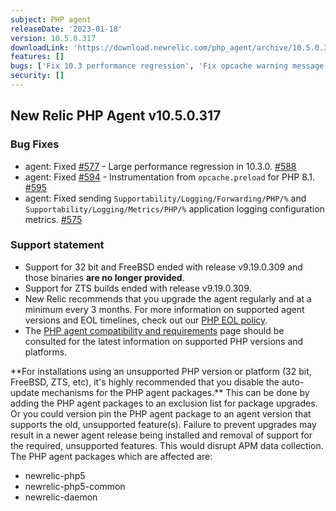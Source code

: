 ```yaml
---
subject: PHP agent
releaseDate: '2023-01-18'
version: 10.5.0.317
downloadLink: 'https://download.newrelic.com/php_agent/archive/10.5.0.317'
features: []
bugs: ['Fix 10.3 performance regression', 'Fix opcache warning message', 'Send application logging configuration metrics']
security: []
---
```


## New Relic PHP Agent v10.5.0.317

### Bug Fixes

* agent: Fixed [#577](https://github.com/newrelic/newrelic-php-agent/issues/577) - Large performance regression in 10.3.0. [#588](https://github.com/newrelic/newrelic-php-agent/pull/588)
* agent: Fixed [#594](https://github.com/newrelic/newrelic-php-agent/issues/594) - Instrumentation from `opcache.preload` for PHP 8.1. [#595](https://github.com/newrelic/newrelic-php-agent/pull/595)
* agent: Fixed sending `Supportability/Logging/Forwarding/PHP/%` and `Supportability/Logging/Metrics/PHP/%` application logging configuration metrics. [#575](https://github.com/newrelic/newrelic-php-agent/pull/575)

### Support statement

* Support for 32 bit and FreeBSD ended with release v9.19.0.309 and those binaries **are no longer provided**.
* Support for ZTS builds ended with release v9.19.0.309.
* New Relic recommends that you upgrade the agent regularly and at a minimum every 3 months. For more information on supported agent versions and EOL timelines, check out our [PHP EOL policy](https://docs.newrelic.com/docs/apm/agents/php-agent/getting-started/php-agent-eol-policy/).
* The [PHP agent compatibility and requirements](https://docs.newrelic.com/docs/apm/agents/php-agent/getting-started/php-agent-compatibility-requirements/) page should be consulted for the latest information on supported PHP versions and platforms.

<Callout variant="important">
  **For installations using an unsupported PHP version or platform (32 bit, FreeBSD, ZTS, etc), it's highly recommended that you disable the auto-update mechanisms for the PHP agent packages.** This can be done by adding the PHP agent packages to an exclusion list for package upgrades. Or you could version pin the PHP agent package to an agent version that supports the old, unsupported feature(s). Failure to prevent upgrades may result in a newer agent release being installed and removal of support for the required, unsupported features. This would disrupt APM data collection.
  The PHP agent packages which are affected are:

  * newrelic-php5
  * newrelic-php5-common
  * newrelic-daemon
</Callout>
